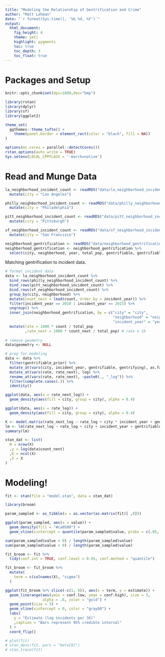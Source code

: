 ```yaml
---
title: "Modeling the Relationship of Gentrification and Crime"
author: "Matt Lehman"
date: "`r format(Sys.time(), '%b %d, %Y')`"
output:
  html_document:
    fig_height: 4
    theme: yeti
    highlight: pygments
    toc: true
    toc_depth: 3
    toc_float: true
---
```


# Packages and Setup
```r
knitr::opts_chunk$set(dpi=1000,dev="bmp")
```

```r
library(rstan)
library(dplyr)
library(sf)
library(ggplot2)
```


```r
theme_set(
  ggthemes::theme_tufte() +
    theme(panel.border = element_rect(color = "black", fill = NA))
)
```


```r
options(mc.cores = parallel::detectCores())
rstan_options(auto_write = TRUE)
Sys.setenv(LOCAL_CPPFLAGS = '-march=native')
```


# Read and Munge Data
```r
la_neighborhood_incident_count <- readRDS("data/la_neighborhood_incident_count.RDS") %>% 
  mutate(city = "Los Angeles")

philly_neighborhood_incident_count <- readRDS("data/philly_neighborhood_incident_count.RDS") %>% 
  mutate(city = "Philadelphia")

pitt_neighborhood_incident_count <- readRDS("data/pitt_neighborhood_incident_count.RDS") %>% 
  mutate(city = "Pittsburgh")

sf_neighborhood_incident_count <- readRDS("data/sf_neighborhood_incident_count.RDS") %>% 
  mutate(city = "San Francisco")

neighborhood_gentrification <- readRDS("data/neighborhood_gentrification.RDS")
neighborhood_gentrification <- neighborhood_gentrification %>% 
  select(city, neighborhood, year, total_pop, gentrifiable, gentrifiable_prior, gentrifying)
```

Matching gentrification to incident data. 

```r
# format incident data
data <- la_neighborhood_incident_count %>% 
  bind_rows(philly_neighborhood_incident_count) %>% 
  bind_rows(pitt_neighborhood_incident_count) %>% 
  bind_rows(sf_neighborhood_incident_count) %>% 
  group_by(city, neighborhood) %>% 
  mutate(count_next = lead(count, order_by = incident_year)) %>%
  filter(incident_year == 2010 | incident_year == 2015) %>%
  ungroup() %>% 
  inner_join(neighborhood_gentrification, by = c("city" = "city",
                                                 "neighborhood" = "neighborhood",
                                                 "incident_year" = "year")) %>% 
  mutate(rate = 1000 * count / total_pop
         ,rate_next = 1000 * count_next / total_pop) # rate x 1k
  
# remove geometry
data$geometry <- NULL

# prep for modeling
data <- data %>%  
  filter(gentrifiable_prior) %>% 
  mutate_at(vars(city, incident_year, gentrifiable, gentrifying), as.factor) %>% 
  mutate_at(vars(rate, rate_next), log) %>% 
  rename_at(vars(rate, rate_next), ~paste0(., "_log")) %>% 
  filter(complete.cases(.)) %>% 
  identity()

ggplot(data, aes(x = rate_next_log)) +
  geom_density(aes(fill = city, group = city), alpha = 0.4)

ggplot(data, aes(x = rate_log)) +
  geom_density(aes(fill = city, group = city), alpha = 0.4)

X <- model.matrix(rate_next_log ~ rate_log + city * incident_year + gentrifiable + gentrifying, data)
lm <- lm(rate_next_log ~ rate_log + city + incident_year + gentrifiable + gentrifying, data)
summary(lm)

stan_dat <- list(
  N = nrow(X)
  ,y = log(data$count_next)
  ,K = ncol(X)
  ,X = X
)
```

# Modeling!
```r
fit <- stan(file = "model.stan", data = stan_dat)
```

```r
library(broom)

param_sampled <- as_tibble(x = as.vector(as.matrix(fit)[ ,8]))

ggplot(param_sampled, aes(x = value)) +
  geom_density(fill = "#ca0500") +
  geom_vline(xintercept = quantile(param_sampled$value, probs = c(.05, .95)))

sum(param_sampled$value < 0) / length(param_sampled$value)
sum(param_sampled$value > 0) / length(param_sampled$value)

fit_broom <- fit %>% 
  tidy(conf.int = TRUE, conf.level = 0.95, conf.method = "quantile")

fit_broom <- fit_broom %>% 
  mutate(
    term = c(colnames(X), "sigma")
  ) 

ggplot(fit_broom %>% slice(-c(1, 9)), aes(x = term, y = estimate)) +
  geom_linerange(aes(ymin = conf.low, ymax = conf.high), size = 3,
                 alpha = .6, color = "gold") +
  geom_point(size = 3) +
  geom_vline(xintercept = 0, color = "gray68") +
  labs(
    y = "Estimate (log incidents per 1K)"
    ,caption = "Bars represent 95% credible interval"
  ) +
  coord_flip() 

# plot(fit)
# stan_dens(fit, pars = "beta[8]")
# stan_trace(fit)
```


